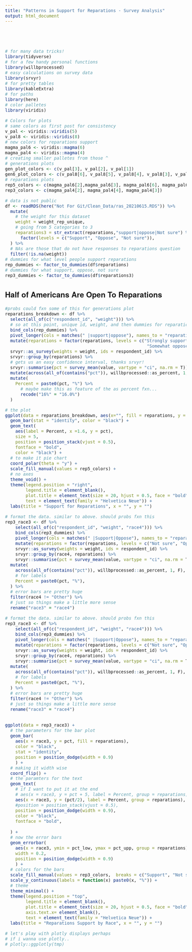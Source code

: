 ```yaml
---
title: "Patterns in Support for Reparations - Survey Analysis"
output: html_document
---
```


<style type="text/css">

h1 {
  text-align: center;
  font-weight: bold;
  font-family: 'Helvetica Neue';
}

h2 {
 font-family: 'Helvetica Neue';
}

body{
 font-family: 'Helvetica Neue';
 font-size: 16px;
}

</style>

<br>
<br>



```r
# for many data tricks!
library(tidyverse)
# for a few handy personal functions
library(willbprocessed)
# easy calculations on survey data
library(srvyr)
# for pretty tables
library(kableExtra)
# for paths
library(here)
# color palletes
library(viridis)

```


```r
# Colors for plots
# same colors as first post for consistency
v_pal <- viridis::viridis(5)
v_pal8 <- viridis::viridis(8)
# new colors for reparations support
magma_pal6 <- viridis::magma(6)
magma_pal4 <- viridis::magma(4)
# creating smaller palletes from those ^
# generations plots
gen_plot_colors <- c(v_pal[3], v_pal[2], v_pal[1])
gen6_plot_colors <- c(v_pal8[6], v_pal8[5], v_pal8[4], v_pal8[3], v_pal8[2], v_pal8[1])
# reparations plots
rep5_colors <- c(magma_pal6[2],magma_pal6[3], magma_pal6[6], magma_pal6[5], magma_pal6[4])
rep3_colors <- c(magma_pal4[2], magma_pal4[4], magma_pal4[3])

```

```r
# data is not public
df <- readRDS(here("Not For Git/Clean_Data/ras_20210615.RDS")) %>%
  mutate(
    # the weight for this dataset
    weight = weight_rep_unique,
    # going from 5 categories to 3
    reparations3 = str_extract(reparations,"support|oppose|Not sure") %>% str_to_sentence() %>%
      factor(levels = c("Support", "Oppose", "Not sure")),
  ) %>%
  # NAs are those that do not have responses to reparations question
  filter(!is.na(weight))
# dummies for what level people support reparations
rep_dummies <- factor_to_dummies(df$reparations)
# dummies for what support, oppose, not sure
rep3_dummies <- factor_to_dummies(df$reparations3)

```

## Half of Americans Are Open To Reparations

```r

#probs could fxn some of this for generations plot
reparations_breakdown <- df %>%
  select(all_of(c("respondent_id", "weight"))) %>%
  # so at this point, unique id, weight, and then dummies for reparations question
  bind_cols(rep_dummies) %>%
  pivot_longer(cols = matches(" |support|oppose"), names_to = "reparations", values_to = "value") %>%
  mutate(reparations = factor(reparations, levels = c("Strongly support", "Somewhat support", "Not sure",
                                                       "Somewhat oppose", "Strongly oppose"))) %>%
  srvyr::as_survey(weights = weight, ids = respondent_id) %>%
  srvyr::group_by(reparations) %>%
  # gets us an easy confidence interval, thanks srvyr!
  srvyr::summarise(pct = survey_mean(value, vartype = "ci", na.rm = T)) %>%
  mutate(across(all_of(contains("pct")), willbprocessed::as_percent, 1, F)) %>%
  mutate(
    Percent = paste0(pct, "%") %>%
      # maybe make this as feature of the as percent fxn...
      recode("16%" = "16.0%")
  )


```

```r

# the plot
ggplot(data = reparations_breakdown, aes(x="", fill = reparations, y = pct)) + 
  geom_bar(stat = "identity", color = "black") +
  geom_text(
    aes(label = Percent, x =1.6, y = pct),
    size = 5,
    position = position_stack(vjust = 0.5),
    fontface = "bold",
    color = "black") +
  # to make it pie chart
  coord_polar(theta = "y") +
  scale_fill_manual(values = rep5_colors) +
  # no axes
  theme_void() +
  theme(legend.position = "right",
        legend.title = element_blank(),
        plot.title = element_text(size = 20, hjust = 0.5, face = "bold"),
        text = element_text(family = "Helvetica Neue")) +
  labs(title = "Support for Reparations", x = "", y = "")

```

```r
# format the data. similar to above. should probs fxn this
rep3_race3 <- df %>%
    select(all_of(c("respondent_id", "weight", "race4"))) %>%
    bind_cols(rep3_dummies) %>%
    pivot_longer(cols = matches(" |Support|Oppose"), names_to = "reparations", values_to = "value") %>%
    mutate(reparations = factor(reparations, levels = c("Not sure", "Oppose", "Support"))) %>%
    srvyr::as_survey(weights = weight, ids = respondent_id) %>%
    srvyr::group_by(race4, reparations) %>%
    srvyr::summarise(pct = survey_mean(value, vartype = "ci", na.rm = T)) %>%
  mutate(
    across(all_of(contains("pct")), willbprocessed::as_percent, 1, F),
    # for labels
    Percent = paste0(pct, "%"),
  ) %>%
  # error bars are pretty huge
  filter(race4 != "Other") %>%
  # just so things make a little more sense
  rename("race3" = "race4")


```


```r
# format the data. similar to above. should probs fxn this
rep3_race3 <- df %>%
    select(all_of(c("respondent_id", "weight", "race4"))) %>%
    bind_cols(rep3_dummies) %>%
    pivot_longer(cols = matches(" |Support|Oppose"), names_to = "reparations", values_to = "value") %>%
    mutate(reparations = factor(reparations, levels = c("Not sure", "Oppose", "Support"))) %>%
    srvyr::as_survey(weights = weight, ids = respondent_id) %>%
    srvyr::group_by(race4, reparations) %>%
    srvyr::summarise(pct = survey_mean(value, vartype = "ci", na.rm = T)) %>%
  mutate(
    across(all_of(contains("pct")), willbprocessed::as_percent, 1, F),
    # for labels
    Percent = paste0(pct, "%"),
  ) %>%
  # error bars are pretty huge
  filter(race4 != "Other") %>%
  # just so things make a little more sense
  rename("race3" = "race4")

  
ggplot(data = rep3_race3) +
  # the parameters for the bar plot
  geom_bar(
    aes(x = race3, y = pct, fill = reparations),
    color = "black",
    stat = "identity",
    position = position_dodge(width = 0.9)
    ) +
  # making it width wise
  coord_flip() +
  # the paramters for the text
  geom_text(
    # if I want to put it at the end
    # aes(x = race3, y = pct + 5, label = Percent, group = reparations),
    aes(x = race3, y = (pct/2), label = Percent, group = reparations),
    #position = position_stack(vjust = 0.5),
    position = position_dodge(width = 0.9),
    color = "black",
    fontface = "bold",
 
  ) +
  # now the error bars
  geom_errorbar(
    aes(x = race3, ymin = pct_low, ymax = pct_upp, group = reparations),
    width = 0.2,
    position = position_dodge(width = 0.9)
    ) +
  # colors for the bars
  scale_fill_manual(values = rep3_colors,  breaks = c("Support", "Not sure","Oppose")) +
  scale_y_continuous(labels = function(x) paste0(x, "%")) +
  # theme
  theme_minimal() +
  theme(legend.position = "top",
        legend.title = element_blank(),
        plot.title = element_text(size = 20, hjust = 0.5, face = "bold"),
        axis.text.x= element_blank(),
        text = element_text(family = "Helvetica Neue")) +
  labs(title = "Reparations Support by Race", x = "", y = "")

# let's play with plotly displays perhaps
# if i wanna use plotly..
# plotly::ggplotly(tmp)

```
